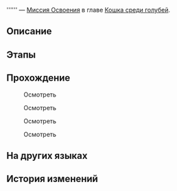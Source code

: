 {{Дополнить|Диалоги.}}
{{Миссия Инфобокс
|id              = 1031002
|Название        = 
|Изображение     = Миссия Освоения .png
|Тип             = Миссия Освоения
|События         = 
|Глава           = Кошка среди голубей
|Условия         = Завершена [[Миссия Освоения]] ''[[Дьявол в бархате]]''
|Персонажи       = Первопроходец
|СтартЛокация    = Золотой миг
|Мир             = Пенакония
|Локации         = Золотой миг
|Предыдущая      = Дьявол в бархате
|Следующая       = 
|Награды         = 
}}
'''''' — [[Миссия Освоения]] в главе [[Кошка среди голубей]].

==Описание==
{{Описание|<!--официальное описание из Перекрёстка судеб-->}}

==Этапы==


==Прохождение==
{{Дополнить}}


:{{Диалог|Изучение}} Осмотреть
<!--Unknown TalkSentence: 103100201-->
<!--Unknown TalkSentence: 103100202-->

:{{Диалог|Изучение}} Осмотреть
<!--Unknown TalkSentence: 103100301-->

:{{Диалог|Изучение}} Осмотреть
<!--Unknown TalkSentence: 103100401-->
<!--Unknown TalkSentence: 103100402-->

:{{Диалог|Изучение}} Осмотреть
<!--Unknown TalkSentence: 103100501-->
<!--Unknown TalkSentence: 103100502-->
{{Диалог Конец}}

==На других языках==
{{На других языках
|en   = 
|zhs  = 
|zht  = 
|ja   = 
|ko   = 
|es   = 
|fr   = 
|ru   = 
|th   = 
|vi   = 
|de   = 
|id   = 
|pt   = 
}}

==История изменений==
{{История изменений|2.7}}
